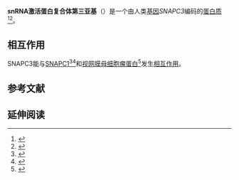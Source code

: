{{PBB|geneid=6619}}
'''snRNA激活蛋白复合体第三亚基'''（{{lang-en|'''snRNA-activating protein complex subunit 3'''}}）是一个由人类[[基因|基因]]''SNAPC3''编码的[[蛋白质|蛋白质]]<ref name="pmid9003788">{{cite journal | author = Henry RW, Ma B, Sadowski CL, Kobayashi R, Hernandez N | title = Cloning and characterization of SNAP50, a subunit of the snRNA-activating protein complex SNAPc | journal = EMBO J | volume = 15 | issue = 24 | pages = 7129–36 | pmid = 9003788 | pmc = 452539 | doi =  |date=February 1997}}</ref><ref name="entrez">{{cite web | title = Entrez Gene: SNAPC3 small nuclear RNA activating complex, polypeptide 3, 50kDa| url = http://www.ncbi.nlm.nih.gov/sites/entrez?Db=gene&Cmd=ShowDetailView&TermToSearch=6619| accessdate = }}</ref>。

==相互作用==
SNAPC3能与[[SNAPC1|SNAPC1]]<ref name=pmid9003788_1>{{cite journal |last=Henry |first=R W |authorlink= |coauthors=Ma B, Sadowski C L, Kobayashi R, Hernandez N |title=Cloning and characterization of SNAP50, a subunit of the snRNA-activating protein complex SNAPc |journal=EMBO J. |volume=15 |issue=24 |pages=7129–36 |publisher= |location = ENGLAND| issn = 0261-4189| pmid = 9003788 | bibcode = | oclc =| id = | url = | language = | format = | accessdate = | laysummary = | laysource = | laydate = | quote = |pmc=452539 |date=Dec  1996}}</ref><ref name=pmid11056176>{{cite journal |last=Ma |first=B |authorlink= |coauthors=Hernandez N |title=A map of protein-protein contacts within the small nuclear RNA-activating protein complex SNAPc |journal=J. Biol. Chem. |volume=276 |issue=7 |pages=5027–35 |publisher= |location = United States| issn = 0021-9258| pmid = 11056176 |doi = 10.1074/jbc.M009301200 | bibcode = | oclc =| id = | url = | language = | format = | accessdate = | laysummary = | laysource = | laydate = | quote = |date=February 2001}}</ref>和[[视网膜母细胞瘤蛋白|视网膜母细胞瘤蛋白]]<ref name=pmid11094070>{{cite journal |doi=10.1128/MCB.20.24.9182-9191.2000 |last=Hirsch |first=H A |authorlink= |coauthors=Gu L, Henry R W |title=The retinoblastoma tumor suppressor protein targets distinct general transcription factors to regulate RNA polymerase III gene expression |journal=Mol. Cell. Biol. |volume=20 |issue=24 |pages=9182–91 |publisher= |location = UNITED STATES| issn = 0270-7306| pmid = 11094070 | bibcode = | oclc =| id = | url = | language = | format = | accessdate = | laysummary = | laysource = | laydate = | quote = |pmc=102176 |date=Dec  2000}}</ref>发生[[蛋白質交互作用|相互作用]]。

==参考文献==
{{Reflist}}

==延伸阅读==
{{Refbegin | 2}}
{{PBB_Further_reading
| citations =
*{{cite journal  | author=Bagramian ER, Bogdanova EA, Krymskaia ML, Sokovykh SI |title=[Diagnostic importance of determining 17-ketosteroids in gynecology] |journal=Akusherstvo i ginekologiia |volume= |issue= 2 |pages= 65–7 |year= 1977 |pmid= 900378 |doi=  }}
*{{cite journal  | author=Henry RW, Sadowski CL, Kobayashi R, Hernandez N |title=A TBP-TAF complex required for transcription of human snRNA genes by RNA polymerase II and III. |journal=Nature |volume=374 |issue= 6523 |pages= 653–6 |year= 1995 |pmid= 7715707 |doi= 10.1038/374653a0 }}
*{{cite journal  | author=Bai L, Wang Z, Yoon JB, Roeder RG |title=Cloning and characterization of the beta subunit of human proximal sequence element-binding transcription factor and its involvement in transcription of small nuclear RNA genes by RNA polymerases II and III. | url=https://archive.org/details/sim_molecular-and-cellular-biology_1996-10_16_10/page/5419 |journal=Mol. Cell. Biol. |volume=16 |issue= 10 |pages= 5419–26 |year= 1996 |pmid= 8816454 |doi=  | pmc=231541  }}
*{{cite journal  | author=Ma B, Hernandez N |title=A map of protein-protein contacts within the small nuclear RNA-activating protein complex SNAPc. |journal=J. Biol. Chem. |volume=276 |issue= 7 |pages= 5027–35 |year= 2001 |pmid= 11056176 |doi= 10.1074/jbc.M009301200 }}
*{{cite journal  | author=Hirsch HA, Gu L, Henry RW |title=The retinoblastoma tumor suppressor protein targets distinct general transcription factors to regulate RNA polymerase III gene expression. |journal=Mol. Cell. Biol. |volume=20 |issue= 24 |pages= 9182–91 |year= 2001 |pmid= 11094070 |doi=10.1128/MCB.20.24.9182-9191.2000  | pmc=102176  }}
*{{cite journal  | author=Strausberg RL, Feingold EA, Grouse LH, ''et al.'' |title=Generation and initial analysis of more than 15,000 full-length human and mouse cDNA sequences. |journal=Proc. Natl. Acad. Sci. U.S.A. |volume=99 |issue= 26 |pages= 16899–903 |year= 2003 |pmid= 12477932 |doi= 10.1073/pnas.242603899  | pmc=139241 }}
*{{cite journal  | author=Hinkley CS, Hirsch HA, Gu L, ''et al.'' |title=The small nuclear RNA-activating protein 190 Myb DNA binding domain stimulates TATA box-binding protein-TATA box recognition. |journal=J. Biol. Chem. |volume=278 |issue= 20 |pages= 18649–57 |year= 2003 |pmid= 12621023 |doi= 10.1074/jbc.M204247200 }}
*{{cite journal  | author=Humphray SJ, Oliver K, Hunt AR, ''et al.'' |title=DNA sequence and analysis of human chromosome 9. |journal=Nature |volume=429 |issue= 6990 |pages= 369–74 |year= 2004 |pmid= 15164053 |doi= 10.1038/nature02465  | pmc=2734081 }}
*{{cite journal  | author=Gerhard DS, Wagner L, Feingold EA, ''et al.'' |title=The status, quality, and expansion of the NIH full-length cDNA project: the Mammalian Gene Collection (MGC). |journal=Genome Res. |volume=14 |issue= 10B |pages= 2121–7 |year= 2004 |pmid= 15489334 |doi= 10.1101/gr.2596504  | pmc=528928 }}
*{{cite journal  | author=Rual JF, Venkatesan K, Hao T, ''et al.'' |title=Towards a proteome-scale map of the human protein-protein interaction network. |journal=Nature |volume=437 |issue= 7062 |pages= 1173–8 |year= 2005 |pmid= 16189514 |doi= 10.1038/nature04209 }}
*{{cite journal  | author=Jawdekar GW, Hanzlowsky A, Hovde SL, ''et al.'' |title=The unorthodox SNAP50 zinc finger domain contributes to cooperative promoter recognition by human SNAPC. |journal=J. Biol. Chem. |volume=281 |issue= 41 |pages= 31050–60 |year= 2006 |pmid= 16901896 |doi= 10.1074/jbc.M603810200 }}
}}
{{Refend}}

<!-- The PBB_Controls template provides controls for Protein Box Bot, please see Template:PBB_Controls for details. -->
{{PBB_Controls
| update_page = yes
| require_manual_inspection = no
| update_protein_box = yes
| update_summary = yes
| update_citations = yes
}}